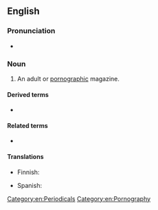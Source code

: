 {{also|skin-magazine}}
==English==

===Pronunciation===
* {{audio|en|En-au-skin magazine.ogg|Audio (AU)}}

===Noun===
{{en-noun}}

# {{lb|en|slang}} An adult or [[pornographic]] magazine.

====Derived terms====
* {{l|en|skin mag}}

====Related terms====
* {{l|en|skin flick}}

====Translations====
{{trans-top|adult or pornographic magazine}}
* Finnish: {{t|fi|pillulehti}}
{{trans-mid}}
* Spanish: {{t|es|[[revista]] [[porno]]|f}}
{{trans-bottom}}

[[Category:en:Periodicals]]
[[Category:en:Pornography]]